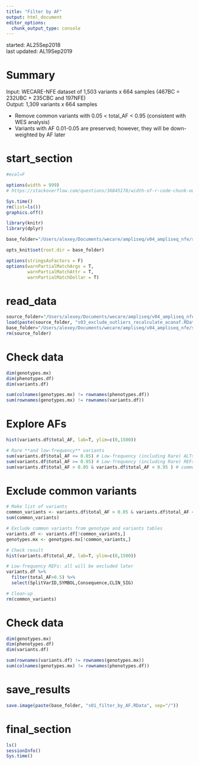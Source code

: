 ```yaml
---
title: "Filter by AF"
output: html_document
editor_options: 
  chunk_output_type: console
---
```


started: AL25Sep2018  
last updated: AL19Sep2019  

# Summary  

Input: WECARE-NFE dataset of 1,503 variants x 664 samples (467BC = 232UBC + 235CBC and 197NFE)  
Output: 1,309 variants x 664 samples

- Remove common variants with 0.05 < total_AF < 0.95 (consistent with WES analysis)  
- Variants with AF 0.01-0.05 are preserved; however, they will be down-weighted by AF later  

# start_section

<style>
pre {
  overflow-x: auto;
}
pre code {
  word-wrap: normal;
  white-space: pre;
}
</style>

```r

#eval=F

options(width = 999)
# https://stackoverflow.com/questions/36845178/width-of-r-code-chunk-output-in-rmarkdown-files-knitr-ed-to-html

```

```r

Sys.time()
rm(list=ls())
graphics.off()

library(knitr)
library(dplyr)

base_folder="/Users/alexey/Documents/wecare/ampliseq/v04_ampliseq_nfe/s15_filter_by_effect_on_protein_and_AF"

opts_knit$set(root.dir = base_folder)

options(stringsAsFactors = F)
options(warnPartialMatchArgs = T, 
        warnPartialMatchAttr = T, 
        warnPartialMatchDollar = T)

```

# read_data  

```r

source_folder="/Users/alexey/Documents/wecare/ampliseq/v04_ampliseq_nfe/s13_ampliseq-nfe_only_PCA/s03_explore_PCA_plots_exclude_outliers"
load(paste(source_folder, "s03_exclude_outliers_recalculate_acanaf.RData", sep="/"))
base_folder="/Users/alexey/Documents/wecare/ampliseq/v04_ampliseq_nfe/s15_filter_by_effect_on_protein_and_AF"
rm(source_folder)

```

# Check data

```r

dim(genotypes.mx)
dim(phenotypes.df)
dim(variants.df)

sum(colnames(genotypes.mx) != rownames(phenotypes.df))
sum(rownames(genotypes.mx) != rownames(variants.df))

```

# Explore AFs

```r

hist(variants.df$total_AF, lab=T, ylim=c(0,1500))

# Rare **and low-frequency** variants
sum(variants.df$total_AF <= 0.05) # Low-frequency (including Rare) ALTs
sum(variants.df$total_AF >= 0.95) # Low-frequency (including Rare) REFs (non-representative reference genome)
sum(variants.df$total_AF > 0.05 & variants.df$total_AF < 0.95 ) # common variants

```

# Exclude common variants

```r

# Make list of variants
common_variants <- variants.df$total_AF > 0.05 & variants.df$total_AF < 0.95
sum(common_variants)

# Exclude common variants from genotype and variants tables
variants.df <- variants.df[!common_variants,]
genotypes.mx <- genotypes.mx[!common_variants,]

# Check result
hist(variants.df$total_AF, lab=T, ylim=c(0,1500))

# Low-frequency REFs: all will be excluded later
variants.df %>% 
  filter(total_AF>0.5) %>% 
  select(SplitVarID,SYMBOL,Consequence,CLIN_SIG)

# Clean-up
rm(common_variants)

```

# Check data

```r

dim(genotypes.mx)
dim(phenotypes.df)
dim(variants.df)

sum(rownames(variants.df) != rownames(genotypes.mx))
sum(colnames(genotypes.mx) != rownames(phenotypes.df))

```

# save_results

```r

save.image(paste(base_folder, "s01_filter_by_AF.RData", sep="/"))

```

# final_section

```r

ls()
sessionInfo()
Sys.time()

```
